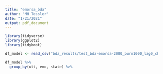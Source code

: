 ```yaml
---
title: "emorsa_bda"
author: "MH Tessler"
date: "1/21/2021"
output: pdf_document
---
```


```r
library(tidyverse)
library(ggplot2)
library(tidyboot)
```

```r
df_model <- read_csv("bda_results/test_bda-emorsa-2000_burn1000_lag0_chain1.csv")

df_model %>%
  group_by(utt, emo, state) %>%
  
```

